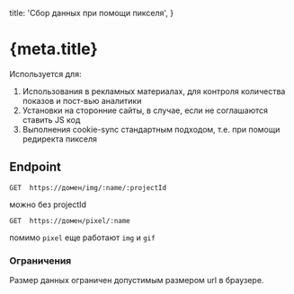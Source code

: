 

  title: 'Сбор данных при помощи пикселя',
}

<h1 id="doc-h1">
  {meta.title}
</h1>


Используется для:

1. Использования в рекламных материалах, для контроля количества показов и пост-вью аналитики
2. Установки на сторонние сайты, в случае, если не соглашаются ставить JS код
3. Выполнения cookie-sync стандартным подходом, т.е. при помощи редиректа пикселя

## Endpoint

```
GET  https://домен/img/:name/:projectId
```

можно без projectId

```
GET  https://домен/pixel/:name
```

помимо `pixel` еще работают `img` и `gif`

### Ограничения

Размер данных ограничен допустимым размером url в браузере.




